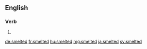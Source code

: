 ==English==

===Verb===
{{head|en|verb form}}

# {{en-past of|smelt}}

[[de:smelted]]
[[fr:smelted]]
[[hu:smelted]]
[[mg:smelted]]
[[ja:smelted]]
[[sv:smelted]]